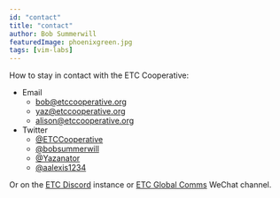```yaml
---
id: "contact"
title: "contact"
author: Bob Summerwill
featuredImage: phoenixgreen.jpg
tags: [vim-labs]
---
```


How to stay in contact with the ETC Cooperative:

- Email
    - bob@etccooperative.org
    - yaz@etccooperative.org
    - alison@etccooperative.org
- Twitter
    - [@ETCCooperative](https://twitter.com/ETCCooperative)
    - [@bobsummerwill](https://twitter.com/bobsummerwill)
    - [@Yazanator](https://twitter.com/Yazanator)
    - [@aalexis1234](https://twitter.com/aalexis1234)

Or on the [ETC Discord](https://discord.gg/HgBa9b4) instance or
[ETC Global Comms](https://bobsummerwill.com/2019/10/03/addressing-east-west-disconnect-in-etc/") WeChat channel.
